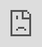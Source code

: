 ```yaml
---
title: "Aviation Intelligence Unit Portal"
date: "2018-02-07T11:26:51+01:00"
---
```


<style type="text/css">
  .img-responsive {
      margin: 0 auto;
      max-width: 75%
  }
  
  .resp-container {
      position: relative;
      overflow: hidden;
      padding-top: 50.0%;
  }
  
  .resp-iframe {
      position: absolute;
      top: 0;
      left: 0;
      width: 100%;
      height: 110%;
      border: 0;
  }
      
  .Scorecard_subt {
    margin: 0px; 
    padding-bottom: 0px;  
    text-align: left; 
    color:#7f7f7f
  }

  .Scorecard_net {
    margin: 0px; 
    padding-bottom: 0px;
    font-weight: bold;  
    text-align: left;
    color: #0070c0; 
    
  }


.col-4 {
  margin: 0px;
  padding: 0px;
  text-align: right;
}

.w3-container {
  border-radius: 5px; 
  background-color: #d9e1f2;
  padding: 0.5em;

</style>

<!-- script for traffic figures -->
<!-- <script type="text/javascript" src="https://www.gstatic.com/charts/loader.js"></script> -->

<script type="text/javascript">
async function fetchLatestNetworkSituation() {
    const apiUrl = 'https://aiu-portal.pockethost.io/api/collections/network_situation/records?sort=-date&perPage=1&skipTotal=1';
    try {
        const response = await fetch(apiUrl);
        if (!response.ok) {
            throw new Error(`API call failed: ${response.status}`);
        }
        const data = await response.json();
        return data.items[0]; // Assuming the latest entry is what we need
    } catch (error) {
        console.error("Failed to fetch latest network situation:", error);
        // Implement any fallback logic or error handling here
        return null;
    }
}

async function updateNetworkSituationOnPage() {
    const latestData = await fetchLatestNetworkSituation();
    if (latestData) {
        // Extract the year and month from the latest data's date
        const latestDate = new Date(latestData.date);
        const year = latestDate.getFullYear();
        const month = latestDate.getMonth();
        // Calculate month of the first day of the week
        const firstDateWeek = new Date();
        firstDateWeek.setDate(latestDate.getDate() - 6);
        const monthFirstdateWeek = firstDateWeek.getMonth();
        // Correctly construct the date range string
        const starty2dDateString = (month == 0 ? `1` :  `1 Jan`); // Fixed start of the year
        const endDateString = `${('' + latestDate.getDate()).slice(-2)} ${latestDate.toLocaleString('default', { month: 'short' })} ${year}`;
        const dateString = `${endDateString}`;
        const datey2dRangeString = `${starty2dDateString} - ${endDateString}`;
        //calculate 1st day of rolling week and string
        const startweekDateString = (month == monthFirstdateWeek ? `${('' + latestDate.getDate()).slice(-2) - 6}` :  `${('' + latestDate.getDate()).slice(-2) - 6} ${latestDate.toLocaleString('default', { month: 'short' })}`);
        const dateweekRangeString = `${startweekDateString} - ${endDateString}`;
        // Update webpage elements with the latest data, rounding numbers to integers
        document.getElementById("day_text_title").innerHTML = "" + dateString;
        document.getElementById("day_text").innerHTML = "" + dateString;
        document.getElementById("week_text").innerHTML = "" + dateweekRangeString;
        document.getElementById("y2d_text").innerHTML = "" + datey2dRangeString;
        document.getElementById("day_traffic").innerHTML = Math.round(latestData.day_traffic).toLocaleString();
        document.getElementById("week_traffic").innerHTML = Math.round(latestData.avg_week_traffic).toLocaleString();
        document.getElementById("y2d_traffic").innerHTML = Math.round(latestData.y2d_flights_total).toLocaleString();
        document.getElementById("avg_y2d_traffic").innerHTML = Math.round(latestData.y2d_flights_daily_average).toLocaleString();
        document.getElementById("dif_y2d_2019").innerHTML =
    (latestData.y2d_diff_2019_year_percentage > 0 ? '+' : '') +
    Math.round(latestData.y2d_diff_2019_year_percentage * 100) + '%';
        document.getElementById("dif_y2d_prev_year").innerHTML =
    (latestData.y2d_diff_previous_year_percentage > 0 ? '+' : '') +
    Math.round(latestData.y2d_diff_previous_year_percentage * 100) + '%';
        document.getElementById("dif_day_prev_week").innerHTML =
    (latestData.dif_day_prev_week > 0 ? '+' : '') +
    Math.round(latestData.dif_day_prev_week * 100) + '%';
        document.getElementById("dif_day_prev_year").innerHTML =
    (latestData.dif_day_prev_year > 0 ? '+' : '') +
    Math.round(latestData.dif_day_prev_year * 100) + '%'; 
        document.getElementById("dif_day_2019").innerHTML =
    (latestData.dif_day_2019 > 0 ? '+' : '') +
    Math.round(latestData.dif_day_2019 * 100) + '%';
            document.getElementById("dif_week_prev_week").innerHTML =
    (latestData.dif_week_prev_week > 0 ? '+' : '') +
    Math.round(latestData.dif_week_prev_week * 100) + '%';
        document.getElementById("dif_week_prev_year").innerHTML =
    (latestData.dif_week_prev_year > 0 ? '+' : '') +
    Math.round(latestData.dif_week_prev_year * 100) + '%'; 
        document.getElementById("dif_week_2019").innerHTML =
    (latestData.dif_week_2019 > 0 ? '+' : '') +
    Math.round(latestData.dif_week_2019 * 100) + '%';
// Delay data
        // 
    <!--     delay dates -->
        const day_delay_text = dateString;
        document.getElementById("day_delay_text").innerHTML = day_delay_text;
        document.getElementById("week_delay_text").innerHTML = dateweekRangeString;
        document.getElementById("y2d_delay_text").innerHTML = datey2dRangeString;
    <!--     delay values -->
        document.getElementById("day_delay").innerHTML = Math.round(latestData.day_delay).toLocaleString();
        document.getElementById("avg_week_delay").innerHTML = Math.round(latestData.avg_week_delay).toLocaleString();
        document.getElementById("y2d_delay_total").innerHTML = Math.round(latestData.y2d_delay_total).toLocaleString();
        document.getElementById("y2d_delay_daily_average").innerHTML = Math.round(latestData.y2d_delay_daily_average).toLocaleString();
    <!--     day delay dif -->
        document.getElementById("dif_day_delay_prev_week_perc").innerHTML =
    (latestData.dif_day_delay_prev_week_perc > 0 ? '+' : '') +
    Math.round(latestData.dif_day_delay_prev_week_perc * 100) + '%';
        document.getElementById("dif_day_delay_prev_year_perc").innerHTML =
    (latestData.dif_day_delay_prev_year_perc > 0 ? '+' : '') +
    Math.round(latestData.dif_day_delay_prev_year_perc * 100) + '%';
        document.getElementById("dif_day_delay_2019_perc").innerHTML =
    (latestData.dif_day_delay_2019_perc > 0 ? '+' : '') +
    Math.round(latestData.dif_day_delay_2019_perc * 100) + '%';
    <!--     week delay dif -->
        document.getElementById("dif_week_delay_prev_week_perc").innerHTML =
    (latestData.dif_week_delay_prev_week_perc > 0 ? '+' : '') +
    Math.round(latestData.dif_week_delay_prev_week_perc * 100) + '%';
        document.getElementById("dif_week_delay_prev_year_perc").innerHTML =
    (latestData.dif_week_delay_prev_year_perc > 0 ? '+' : '') +
    Math.round(latestData.dif_week_delay_prev_year_perc * 100) + '%';
        document.getElementById("dif_week_delay_2019_perc").innerHTML =
    (latestData.dif_week_delay_2019_perc > 0 ? '+' : '') +
    Math.round(latestData.dif_week_delay_2019_perc * 100) + '%';
    <!--     y2d delay dif -->
    document.getElementById("dif_y2d_delay_prev_year_perc").innerHTML =
    (latestData.dif_y2d_delay_prev_year_perc > 0 ? '+' : '') +
    Math.round(latestData.dif_y2d_delay_prev_year_perc * 100) + '%';
        document.getElementById("dif_y2d_delay_2019_perc").innerHTML =
    (latestData.dif_y2d_delay_2019_perc > 0 ? '+' : '') +
    Math.round(latestData.dif_y2d_delay_2019_perc * 100) + '%';
    } else {
        // Handle case when no data could be fetched
        console.log("No data available to update the network situation.");
    }
}
</script>
<script type="text/javascript">
    document.addEventListener('DOMContentLoaded', function() {
        updateNetworkSituationOnPage();
    });
</script>


<div class="container">
<h3>Aviation Intelligence Portal</h4>

This portal is provided by the [Performance Review Unit (PRU)](/about/us/) which is part of EUROCONTROL's Aviation Intelligence Unit (AIU). 

</div>

<br>
<div class="container">
<div class="row">

<div class="col-sm-8"><h4><span>Network Status - </span> <span id="day_text_title"></span></h4>

<div style = "all: unset;">
<ul class="nav nav-tabs">
  <li class="active pr-3"><a data-toggle="tab" href="#flights">Flights</a></li>
  <li class="pr-3"><a data-toggle="tab" href="#delay">ATFM Delay</a></li>
  <li class="pr-3"><a data-toggle="tab" href="#punctuality">Punctuality</a></li>
</ul>

<div class="tab-content">
<!-- flights tab content------------------------------------ -->
<div id="flights" class="tab-pane fade in active show">
<div class="row mt-3" >
<div class="col-sm-3">

<ul class="nav mb-2">
  <li class="active pr-3" style="font-size:0.95em;"><a data-toggle="tab" href="#flights-day">Day</a></li>
  <li class="pr-3" style="font-size:0.95em;"><a data-toggle="tab" href="#flights-week">Week</a></li>
  <li class="pr-3" style="font-size:0.95em;"><a data-toggle="tab" href="#flights-y2d">Y2D</a></li>
</ul>

<div class="w3-container tab-content">

<div class="tab-pane fade in active show" id="flights-day">
  <p id="day_text" style="font-weight: bold; color: #0070c0;">n/a</p>

  <p class="Scorecard_subt">Total flights</p>
  <p id="day_traffic" style="font-weight: bold; color: #0070c0;">n/a</p>

  <p class="Scorecard_subt">Vs prev. week</p>
  <p id="dif_day_prev_week" style="font-weight: bold; color: #0070c0;">n/a</p>

  <p class="Scorecard_subt">Vs prev. year</p>
  <p id="dif_day_prev_year" style="font-weight: bold; color: #0070c0;">n/a</p>

  <p class="Scorecard_subt">Vs 2019</p>
  <p id="dif_day_2019" style="font-weight: bold; color: #0070c0;">n/a</p>
</div><!-- closes tab pane -->

<div class="tab-pane fade in " id="flights-week">
  <p id="week_text" style="font-weight: bold; color: #0070c0;">n/a</p>

  <p class="Scorecard_subt">Average flights</p>
  <p id="week_traffic" style="font-weight: bold; color: #0070c0;">n/a</p>

  <p class="Scorecard_subt">Vs prev. week</p>
  <p id="dif_week_prev_week" style="font-weight: bold; color: #0070c0;">n/a</p>

  <p class="Scorecard_subt">Vs prev. year</p>
  <p id="dif_week_prev_year" style="font-weight: bold; color: #0070c0;">n/a</p>

  <p class="Scorecard_subt">Vs 2019</p>
  <p id="dif_week_2019" style="font-weight: bold; color: #0070c0;">n/a</p>
</div><!-- closes tab pane -->

<div class="tab-pane fade in" id="flights-y2d">
  <p id="y2d_text" style="font-weight: bold; color: #0070c0;">n/a</p>

  <p class="Scorecard_subt">Total flights</p>
  <p id="y2d_traffic" style="font-weight: bold; color: #0070c0;">n/a</p> 

  <p class="Scorecard_subt">Avg. daily flights</p>
  <p id="avg_y2d_traffic" style="font-weight: bold; color: #0070c0;">n/a</p>

  <p class="Scorecard_subt">Vs prev. year</p>
  <p id="dif_y2d_prev_year" style="font-weight: bold; color: #0070c0;">n/a</p>

  <p class="Scorecard_subt">Vs 2019</p>
  <p id="dif_y2d_2019" style="font-weight: bold; color: #0070c0;">n/a</p>
</div><!-- closes tab pane -->

</div><!-- closes tab content -->

</div>

<div class="col-sm-9">

<p id="graphtitle" class="h6 mb-0">Evolution of daily flights in the EUROCONTROL area</p>
<p style="font-size: 0.8rem">(7-day average)</p>
<div id="graphcontainer" style=" height: 350px;" >
<iframe id="traffic-plot" class="resp-iframe" src="https://www.eurocontrol.int/Economics/Oscar/plot-traffic-lp_new.html" frameborder="0" style="border:0; margin-top: 38px;" >
</iframe>
</div><!-- closes iframe container -->

</div><!-- closes col -->
</div><!-- closes row in col -->

</div><!-- closes tab pane --> 

<!-- delay tab content------------------------------------ -->
<div id="delay" class="tab-pane fade">

<div class="row mt-3" >
<div class="col-sm-3">

<ul class="nav mb-2">
  <li class="active pr-3" style="font-size:0.95em;"><a data-toggle="tab" href="#delay-day">Day</a></li>
  <li class="pr-3" style="font-size:0.95em;"><a data-toggle="tab" href="#delay-week">Week</a></li>
  <li class="pr-3" style="font-size:0.95em;"><a data-toggle="tab" href="#delay-y2d">Y2D</a></li>
</ul>

<div class="w3-container tab-content">

<div class="tab-pane fade in active show" id="delay-day">
  <p id="day_delay_text" style="font-weight: bold; color: #0070c0;">n/a</p>

  <p class="Scorecard_subt">Total delay</p>
  <p id="day_delay" style="font-weight: bold; color: #0070c0;">n/a</p>

  <p class="Scorecard_subt">Vs prev. week</p>
  <p id="dif_day_delay_prev_week_perc" style="font-weight: bold; color: #0070c0;">n/a</p>

  <p class="Scorecard_subt">Vs prev. year</p>
  <p id="dif_day_delay_prev_year_perc" style="font-weight: bold; color: #0070c0;">n/a</p>

  <p class="Scorecard_subt">Vs 2019</p>
  <p id="dif_day_delay_2019_perc" style="font-weight: bold; color: #0070c0;">n/a</p>
</div><!-- closes tab pane -->

<div class="tab-pane fade in " id="delay-week">
  <p id="week_delay_text" style="font-weight: bold; color: #0070c0;">n/a</p>

  <p class="Scorecard_subt">Average delay</p>
  <p id="avg_week_delay" style="font-weight: bold; color: #0070c0;">n/a</p>

  <p class="Scorecard_subt">Vs prev. week</p>
  <p id="dif_week_delay_prev_week_perc" style="font-weight: bold; color: #0070c0;">n/a</p>

  <p class="Scorecard_subt">Vs prev. year</p>
  <p id="dif_week_delay_prev_year_perc" style="font-weight: bold; color: #0070c0;">n/a</p>

  <p class="Scorecard_subt">Vs 2019</p>
  <p id="dif_week_delay_2019_perc" style="font-weight: bold; color: #0070c0;">n/a</p>
</div><!-- closes tab pane -->

<div class="tab-pane fade in" id="delay-y2d">
  <p id="y2d_delay_text" style="font-weight: bold; color: #0070c0;">n/a</p>

  <p class="Scorecard_subt">Total delay</p>
  <p id="y2d_delay_total" style="font-weight: bold; color: #0070c0;">n/a</p> 

  <p class="Scorecard_subt">Avg. daily delay</p>
  <p id="y2d_delay_daily_average" style="font-weight: bold; color: #0070c0;">n/a</p>

  <p class="Scorecard_subt">Vs prev. year</p>
  <p id="dif_y2d_delay_prev_year_perc" style="font-weight: bold; color: #0070c0;">n/a</p>

  <p class="Scorecard_subt">Vs 2019</p>
  <p id="dif_y2d_delay_2019_perc" style="font-weight: bold; color: #0070c0;">n/a</p>
</div><!-- closes tab pane -->

</div><!-- closes tab content -->


</div>

<div class="col-sm-9">

<div style=" margin-top: 0px; height: 420px;">
<iframe id="delay-plot" class="resp-iframe" src="https://www.eurocontrol.int/Economics/Oscar/plot-delay-traffic-lp.html" frameborder="0" style="border:0;" >
</iframe>
</div><!-- closes iframe container -->

</div><!-- closes col -->
</div><!-- closes row in col -->

</div><!-- closes tab pane --> 

<!-- punctuality tab content------------------------------------ -->
<div id="punctuality" class="tab-pane fade">

<div class="row mt-3" >
<div class="col-sm-4">

<div style=" height: 410px;">
<iframe id="delay-plot" class="resp-iframe" src="https://www.eurocontrol.int/Economics/Oscar/plot-pun-nw-gauge.html" frameborder="0" style="border:0;" >
</iframe>
</div>

</div>

<div class="col-sm-8">

<div style=" margin-top: 0px; height: 450px;">
<iframe id="delay-plot" class="resp-iframe" src="https://www.eurocontrol.int/Economics/Oscar/plot-pun-nw-evo.html" frameborder="0" style="border:0;" >
</iframe>
</div><!-- closes iframe container -->

</div><!-- closes col -->
</div><!-- closes row in col -->

</div><!-- closes tab pane -->   

  
</div><!-- closes content -->
</div><!-- closes tabset -->

</div><!-- closes col -->

<div class="col-sm-4" style="min-height: 475px;"><h4>What's new?</h4><br> 
<div id="carouselExampleFade" class="carousel slide carousel-fade" data-ride="carousel">
<div class="carousel-inner">


::: {#carousel-item .carousel-item .active}
::: {.card .border-0}
[![Published: PRC Performance Insight #9 - Gate-to-gate CO₂ emissions in Europe - a holistic approach](/images/pi/prc_pi9.png)](https://www.eurocontrol.int/publication/prc-performance-insight-9-gate-gate-co2-emissions-europe){target="_blank"}

##### [Published: PRC Performance Insight #9 - Gate-to-gate CO₂ emissions in Europe - a holistic approach](https://www.eurocontrol.int/publication/prc-performance-insight-9-gate-gate-co2-emissions-europe){target="_blank"}

<small>The ninth PRC Performance Insight edition presents the PRC’s approach to measure and track gate-to-gate CO2 emissions in the EUROCONTROL area.</small>
:::
:::

::: {#carousel-item .carousel-item}
::: {.card .border-0}
[![Published: ATM Cost-Effectiveness Benchmarking Report (2024 Edition)](/images/landing/ACE_2024.png)](https://www.eurocontrol.int/news/performance-review-commission-issues-its-latest-atm-cost-effectiveness-benchmarking-report){target="_blank"}

##### [Published: ATM Cost-Effectiveness Benchmarking Report (2024 Edition)](https://www.eurocontrol.int/news/performance-review-commission-issues-its-latest-atm-cost-effectiveness-benchmarking-report){target="_blank"}

<small>The independent Performance Review Commission (PRC) has published its 22nd ATM Cost-Effectiveness (ACE) Benchmarking Report.</small>
:::
:::

::: {#carousel-item .carousel-item}
::: {.card .border-0}
[![Published: New Performance Review Report (PRR)](/images/landing/PRR_2023.png)](https://www.eurocontrol.int/news/eurocontrols-pprc-publishes-2023-report-european-air-traffic){target="_blank"}

##### [Published: New Performance Review Report (PRR)](https://www.eurocontrol.int/news/eurocontrols-pprc-publishes-2023-report-european-air-traffic){target="_blank"}

<small>The independent Performance Review Commission (PRC) has published its Performance Review Report (PRR) for 2023.</small>
:::
:::

::: {#carousel-item .carousel-item}
::: {.card .border-0}
[![Published: Aviation Trends - Preparations for the Olympic Games](/images/landing/aviation-trends-2024.jpg)](https://www.eurocontrol.int/publication/paris-2024-preparations-olympic-games){target="_blank"}

##### [Published: Aviation Trends - Preparations for the Olympic Games](https://www.eurocontrol.int/publication/paris-2024-preparations-olympic-games){target="_blank"}

<small>Our latest EUROCONTROL European Aviation Trends briefing looks ahead to the Paris Olympics and Paralympics.</small>
:::
:::

::: {#carousel-item .carousel-item}
::: {.card .border-0}
[![Performance Data Update](/images/landing/data_icon.jpg)](/data/){target="_blank"}

##### [Performance Data Update](/data/){target="_blank"}

<small>May 2024 data available for download now!</small>
:::
:::


</div>

<a class="carousel-control-prev" href="#carouselExampleFade" role="button" data-slide="prev"><span class="carousel-control-prev-icon" aria-hidden="true"></span><span class="sr-only">Previous</span></a>
<a class="carousel-control-next" href="#carouselExampleFade" role="button" data-slide="next"><span class="carousel-control-next-icon" aria-hidden="true"></span><span class="sr-only">Next</span></a>
</div>
</div>

<!-- 
<div class="col-sm-2"><h4></h4><br>
<div class="card bg-light text-center border-0"><a href="https://www.eurocontrol.int/Economics/DailyTrafficVariation-States.html">
  <img class="card-img-top" src="/images/landing/ectl_int_db.png" alt="Daily traffic statistics"><br>
  <div class="card-body"><h6 class="card-title">Performance Snapshot</h6></a><small><p class="card-text">Click to see the latest monthly snapshot!</p></small>
  </div>
</div>
</div>-->

</div>

#### Focus areas
<!-- cards with Key Performance Areas -->
<div class="container">
<div class="row">
<div class="card-deck">
<div class="card"><a href="/traffic">
  <img class="card-img-top" src="/images/landing/ectl_traff_th.jpg" alt="Traffic">
  <div class="card-body"><h6 class="card-title">Traffic</h6></a><small><p class="card-text">[IFR](/acronym/ifr/) flight and [service unit](/acronym/su/) evolution and forecast </p></small>
  </div>
</div>
<div class="card"><a href="/capacity">
  <img class="card-img-top" src="/images/landing/ectl_cap_th.jpg" alt="Capacity">
  <div class="card-body"><h6 class="card-title">Capacity & Delays</h6></a><small><p class="card-text">En-route and airport [ATFM](/acronym/atfm/) delays</p></small>
  </div>
</div>
<div class="card"><a href="/efficiency">
  <img class="card-img-top" src="/images/landing/ectl_env_th.jpg" alt="Efficiency & Environment">
  <div class="card-body"><h6 class="card-title">Efficiency & Environment</h6></a><small><p class="card-text">Flight efficiency affecting fuel burn and emissions</p></small>
  </div>
</div>
<div class="card"><a href="/economics">
  <img class="card-img-top" src="/images/landing/ectl_cef_th.jpg" alt="Economics">
  <div class="card-body"><h6 class="card-title">Economics</h6></a><small><p class="card-text">Analysis of ANS cost-efficiency</p></small>
  </div>
</div>
</div>
</div>
</div>

<br>

<div class="container">
<h4>About the Aviation Intelligence Portal</h4>

In support of the independent work of the [Performance Review Commission (PRC)](/about/prc/) this portal aims to:

* ensure that all stakeholders in all [EUROCONTROL States](/definition/eurocontrol-area/) have high quality information on [ANS](/acronym/ans/) performance available in a transparent, accurate, complete and unbiased manner;
* stimulate an informed dialogue between all stakeholders for the benefit of the entire aviation network; and,
* further develop the [ANS](/acronym/ans/) performance analysis framework and the understanding of key [ANS](/acronym/ans/) performance issues.

For feedback or questions please contact us at:
[Performance Review Unit](mailto:PRU-Support@eurocontrol.int)
</div>


<br>
<div class="container text-center">
{{% subscribe-button %}}

[Read our privacy protection statement](/about/privacy/)
</div>

[ectl_daily]: https://www.eurocontrol.int/Economics/DailyTrafficVariation "Daily traffic updates"
[ectlweb]: https://www.eurocontrol.int/ "EUROCONTROL web page"


